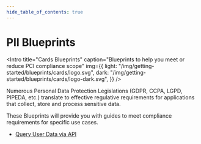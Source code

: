 ```yaml
---
hide_table_of_contents: true
---
```



# PII Blueprints

<Intro
  title="Cards Blueprints"
  caption="Blueprints to help you meet or reduce PCI compliance scope"
  img={{
    light: "/img/getting-started/blueprints/cards/logo.svg",
    dark: "/img/getting-started/blueprints/cards/logo-dark.svg",
  }}
/>

Numerous Personal Data Protection Legislations (GDPR, CCPA, LGPD, PIPEDA, etc.) translate to effective regulative requirements for applications that collect, store and process sensitive data.

These Blueprints will provide you with guides to meet compliance requirements for specific use cases.

- [Query User Data via API](/docs/blueprints/pii/query-user-data-via-api)